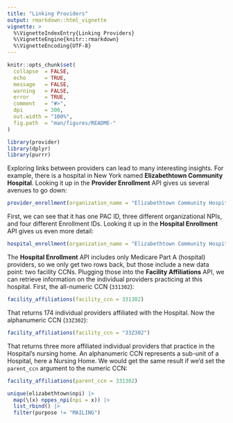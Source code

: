 ```yaml
---
title: "Linking Providers"
output: rmarkdown::html_vignette
vignette: >
  %\VignetteIndexEntry{Linking Providers}
  %\VignetteEngine{knitr::rmarkdown}
  %\VignetteEncoding{UTF-8}
---
```


```r
knitr::opts_chunk$set(
  collapse  = FALSE,
  echo      = TRUE, 
  message   = FALSE, 
  warning   = FALSE,
  error     = TRUE,
  comment   = "#>",
  dpi       = 300, 
  out.width = "100%",
  fig.path  = "man/figures/README-"
)
```

```r
library(provider)
library(dplyr)
library(purrr)
```


Exploring links between providers can lead to many interesting insights. For example, there is a hospital in New York named **Elizabethtown Community Hospital**. Looking it up in the **Provider Enrollment** API gives us several avenues to go down:

```r
provider_enrollment(organization_name = "Elizabethtown Community Hospital")
```


First, we can see that it has one PAC ID, three different organizational NPIs, and four different Enrollment IDs. Looking it up in the **Hospital Enrollment** API gives us even more detail:

```r
hospital_enrollment(organization_name = "Elizabethtown Community Hospital")
```

The **Hospital Enrollment** API includes only Medicare Part A (hospital) providers, so we only get two rows back, but those include a new data point: two facility CCNs. Plugging those into the **Facility Affiliations** API, we can retrieve information on the individual providers practicing at this hospital. First, the all-numeric CCN (`331302`):

```r
facility_affiliations(facility_ccn = 331302)
```

That returns 174 individual providers affiliated with the Hospital. Now the alphanumeric CCN (`33Z302`):


```r
facility_affiliations(facility_ccn = "33Z302")
```

That returns three more affiliated individual providers that practice in the Hospital's nursing home. An alphanumeric CCN represents a sub-unit of a Hospital, here a Nursing Home. We would get the same result if we'd set the `parent_ccn` argument to the numeric CCN:


```r
facility_affiliations(parent_ccn = 331302)
```



```r
unique(elizabethtown$npi) |> 
  map(\(x) nppes_npi(npi = x)) |> 
  list_rbind() |> 
  filter(purpose != "MAILING")
```







